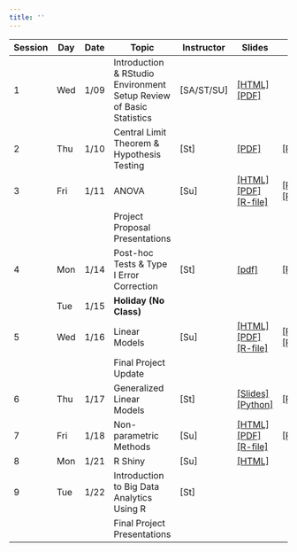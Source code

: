 ```yaml
---
title: ''
---
```


| Session  | Day | Date | Topic | Instructor | Slides | Lab |
| ----- | ----- | ----- | ----------------------- | --- | ---- | ----- |
| 1 | Wed |  1/09 | Introduction & RStudio Environment Setup Review of Basic Statistics |  [SA/ST/SU] | [[HTML]](https://intro-r.github.io/Course-Notes/class1.html#1) [[PDF]](https://raw.githubusercontent.com/intro-r/Course-Notes/gh-pages/class1.pdf)| |
| 2 | Thu | 1/10 | Central Limit Theorem & Hypothesis Testing |  [St] | [[PDF]](https://raw.githubusercontent.com/intro-r/Course-Notes/master/hypothesis_testing/hypothesis_testing.pdf) | [[Python]](https://raw.githubusercontent.com/intro-r/Course-Notes/master/hypothesis_testing/array_loop_function_examples.ipy) |
| 3 | Fri | 1/11 |ANOVA |  [Su] | [[HTML]](https://intro-r.github.io/Course-Notes/class3.html#1) [[PDF]](https://raw.githubusercontent.com/intro-r/Course-Notes/gh-pages/class3.pdf) [[R-file]](https://intro-r.github.io/Course-Notes/class3.R)| [[PDF]](https://github.com/intro-r/Course-Notes/raw/gh-pages/Labs/day3-anova.pdf) [[RMD]](https://raw.githubusercontent.com/intro-r/Course-Notes/gh-pages/Labs/day3-anova.Rmd)  |
|   |     |      |    Project Proposal Presentations | | | |
| 4 | Mon | 1/14 | Post-hoc Tests & Type I Error Correction | [St] | [[pdf]](https://raw.githubusercontent.com/intro-r/Course-Notes/master/power_effsize/type1_error_correction.pdf) | [[Python]](https://raw.githubusercontent.com/intro-r/Course-Notes/master/power_effsize/power_type1_error.ipynb) |
|   | Tue |  1/15 | **Holiday (No Class)** | | | | 
| 5 | Wed | 1/16 | Linear Models |  [Su] | [[HTML]](https://intro-r.github.io/Course-Notes/class5.html#1) [[PDF]](https://raw.githubusercontent.com/intro-r/Course-Notes/gh-pages/class5.pdf) [[R-file]](https://intro-r.github.io/Course-Notes/class5.R)| [[PDF]](https://github.com/intro-r/Course-Notes/raw/gh-pages/Labs/day5-regression.pdf) [[RMD]](https://raw.githubusercontent.com/intro-r/Course-Notes/gh-pages/Labs/day5-regression.Rmd)  | 
|   |     |      |   Final Project Update | | | |
| 6 | Thu | 1/17 | Generalized Linear Models | [St]  | [[Slides]](https://github.com/intro-r/Course-Notes/blob/master/generalized_linear_models/generalized_linear_models.pdf) [[Python]](https://github.com/intro-r/Course-Notes/blob/master/generalized_linear_models/glm_examples.ipynb) | [[PDF]](https://github.com/intro-r/Course-Notes/blob/master/generalized_linear_models/glm_exercise.pdf) |
| 7 | Fri  | 1/18 | Non-parametric Methods | [Su] | [[HTML]](https://intro-r.github.io/Course-Notes/Class7.html#1) [[PDF]](https://raw.githubusercontent.com/intro-r/Course-Notes/gh-pages/class7.pdf) [[R-file]](https://intro-r.github.io/Course-Notes/Class7.R)|  [[RMD]](https://raw.githubusercontent.com/intro-r/Course-Notes/gh-pages/Labs/day7-nonparametric.Rmd)  | 
| 8 | Mon | 1/21 | R Shiny |  [Su] |  [[HTML]](https://intro-r.github.io/Course-Notes/Class8.html#1)| | 
| 9 | Tue | 1/22 | Introduction to Big Data Analytics Using R | [St] | | |
|   |     |      |   Final  Project Presentations | | | |


